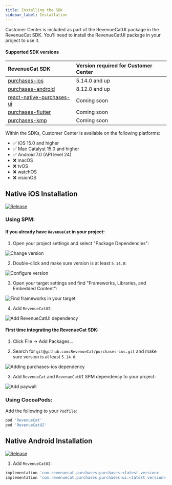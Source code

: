 ```yaml
---
title: Installing the SDK
sidebar_label: Installation
---
```


Customer Center is included as part of the RevenueCatUI package in the RevenueCat SDK. You'll need to install the RevenueCatUI package in your project to use it.

#### Supported SDK versions

| RevenueCat SDK           | Version required for Customer Center | 
| :----------------------- | :----------------------------------- |
| [purchases-ios](https://github.com/RevenueCat/purchases-ios)             | 5.14.0 and up                 |
| [purchases-android](https://github.com/RevenueCat/purchases-android)         | 8.12.0 and up                 |
| [react-native-purchases-ui](https://github.com/RevenueCat/react-native-purchases) | Coming soon                      |
| [purchases-flutter](https://github.com/RevenueCat/purchases-flutter)         | Coming soon                      |
| [purchases-kmp](https://github.com/RevenueCat/purchases-kmp)             | Coming soon                      |

Within the SDKs, Customer Center is available on the following platforms:
- ✅ iOS 15.0 and higher
- ✅ Mac Catalyst 15.0 and higher
- ✅ Android 7.0 (API level 24)
- ❌ macOS
- ❌ tvOS
- ❌ watchOS
- ❌ visionOS

## Native iOS Installation

[![Release](https://img.shields.io/github/release/RevenueCat/purchases-ios.svg?style=flat)](https://github.com/RevenueCat/purchases-ios/releases)

### Using SPM:

#### If you already have `RevenueCat` in your project:

1. Open your project settings and select "Package Dependencies":

![Change version](https://github.com/RevenueCat/purchases-ios/assets/685609/d317fd33-8270-4d9b-9b38-8f5f14342b04)

2. Double-click and make sure version is at least `5.14.0`:

![Configure version](https://github.com/RevenueCat/purchases-ios/assets/685609/f537a1e1-a1ab-4e6f-986c-05abdcf1dd9f)

3. Open your target settings and find "Frameworks, Libraries, and Embedded Content":

![Find frameworks in your target](https://github.com/RevenueCat/purchases-ios/assets/685609/af078e9a-4b98-42c6-8ca7-6f79aebdf3e0)

4. Add `RevenueCatUI`:

![Add RevenueCatUI dependency](https://github.com/RevenueCat/purchases-ios/assets/685609/c2a3498c-b80d-405c-bdf6-75de927ea58e)

#### First time integrating the RevenueCat SDK:

1. Click File -> Add Packages...

2. Search for `git@github.com:RevenueCat/purchases-ios.git` and make sure version is at least `5.14.0`:

![Adding purchases-ios dependency](https://github.com/RevenueCat/purchases-ios/assets/685609/18291043-5710-4944-ba12-7d6d83bde240)

3. Add `RevenueCat` and `RevenueCatUI` SPM dependency to your project:

![Add paywall](/images/9140485-Screenshot_2023-08-04_at_12.08.07_78343500e565bc1fd0fceaac72486876.png)

### Using CocoaPods:

Add the following to your `Podfile`:
```ruby
pod 'RevenueCat'
pod 'RevenueCatUI'
```

## Native Android Installation

[![Release](https://img.shields.io/github/release/RevenueCat/purchases-android.svg?style=flat)](https://github.com/RevenueCat/purchases-android/releases)

1. Add `RevenueCatUI`:
```groovy build.gradle
implementation 'com.revenuecat.purchases:purchases:<latest version>'
implementation 'com.revenuecat.purchases:purchases-ui:<latest version>'
```
